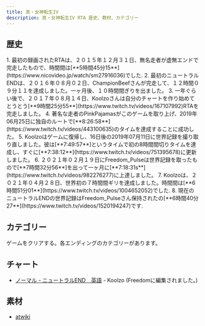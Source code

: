 ```yaml
---
title: 真・女神転生IV
description: 真・女神転生IV RTA 歴史、教材、カテゴリー
---
```



<DocsHero 
    content="真・女神転生IVは真・女神転生シリーズの４作目で、３DSに発売された最初の真・女神転生シリーズのゲーム。"
    srcUrl={cover}
    alt="Shin Megami Tensei IV  Cover"
/>

<LinkCard title="ランキング" href="https://www.speedrun.com/ja-JP/smt_iv" description="投稿されたRTA動画を観るようにSpeedrun.comへ"/>

## 歴史
<Steps>
1. 最初の録画されたRTAは、２０１５年１２月３１日、無名走者が虚無エンドで完走したもので、時間間は[**5時間45分15**](https://www.nicovideo.jp/watch/sm27916036)でした.
2. 最初のニュートラルENDは、２０１６年０８月０２日、ChampionBeefさんが完走して、１２時間０９分１１を達成しました。一ヶ月後、１０時間間ぎりを出ました。
3. 一年ぐらい後で、２０１７年０８月１４日、Koolzoさんは自分のチャートを作り始めてとうとう[**9時間25分55**](https://www.twitch.tv/videos/167107992)RTAを完走しました。
4. 著名な走者のPinkPajamasがこのゲームを取り上げ、2019年06月25日に独自のルートで[**8:26:58**](https://www.twitch.tv/videos/443100635)のタイムを達成することに成功した。
5. Koolzoはゲームに復帰し、16日後の2019年07月11日に世界記録を撮り取り直しました。彼は[**7:49:57**]というタイムで初の8時間間切りタイムを達成し、すぐに[**7:38:12**](https://www.twitch.tv/videos/751395678)に更新しました。
6. ２０２１年０２月１９日にFreedom_Pulseは世界記録を取ったもので[**7時間32分56**]を出って一ヶ月に[**7:18:31s**](https://www.twitch.tv/videos/982276277)に上達しました。
7. Koolzoは、２０２１年０４月２８日、世界初の７時間間ギリを達成しました。時間間は[**6時間51分01**](https://www.twitch.tv/videos/1004652052)でした.
8. 現在のニュートラルENDの世界記録はFreedom_Pulseさん保持されたの[**6時間40分27**](https://www.twitch.tv/videos/1520194247)です.
</Steps>

## カテゴリー
<CardGrid>
        <Card title="Normal">ゲームをクリアする。各エンディングのカテゴリーがあります。</Card>
        <Card title="NG+"></Card>
</CardGrid>

## チャート
- [ノーマル - ニュートラルEND　英語](https://docs.google.com/document/d/12l-hhhpHi1r1brWxtT47u6Gmek29tvzupebgnjLco18/edit?usp=sharing) - Koolzo (Freedomに編集されました。)

## 素材
- [atwiki](https://w.atwiki.jp/megaten4/)